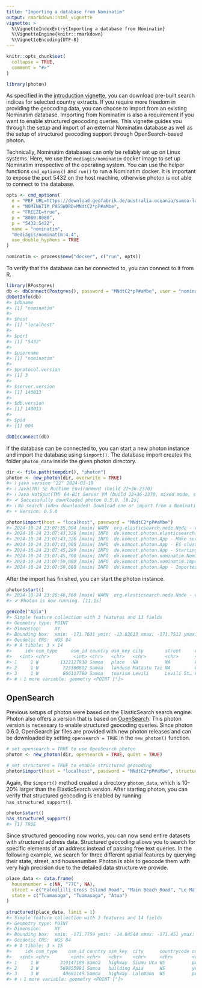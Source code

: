 ```yaml
---
title: "Importing a database from Nominatim"
output: rmarkdown::html_vignette
vignette: >
  %\VignetteIndexEntry{Importing a database from Nominatim}
  %\VignetteEngine{knitr::rmarkdown}
  %\VignetteEncoding{UTF-8}
---
```


```r
knitr::opts_chunk$set(
  collapse = TRUE,
  comment = "#>"
)
```

```r
library(photon)
```

As specified in the [introduction vignette](photon.html), you can download pre-built search indices for selected country extracts. If you require more freedom in providing the geocoding data, you can choose to import from an existing Nominatim database. Importing from Nominatim is also a requirement if you want to enable structured geocoding queries. This vignette guides you through the setup and import of an external Nominatim database as well as the setup of structured geocoding support through OpenSearch-based photon.

Technically, Nominatim databases can only be reliably set up on Linux systems. Here, we use the `mediagis/nominatim` docker image to set up Nominatim irrespective of the operating system. You can use the helper functions `cmd_options()` and `run()` to run a Nominatim docker. It is important to expose the port 5432 on the host machine, otherwise photon is not able to connect to the database.

```r
opts <- cmd_options(
  e = "PBF_URL=https://download.geofabrik.de/australia-oceania/samoa-latest.osm.pbf",
  e = "NOMINATIM_PASSWORD=MNdtC2*pP#aMbe",
  e = "FREEZE=true",
  p = "8080:8080",
  p = "5432:5432",
  name = "nominatim",
  "mediagis/nominatim:4.4",
  use_double_hyphens = TRUE
)

nominatim <- process$new("docker", c("run", opts))
```

To verify that the database can be connected to, you can connect to it from R.

```r
library(RPostgres)
db <- dbConnect(Postgres(), password = "MNdtC2*pP#aMbe", user = "nominatim")
dbGetInfo(db)
#> $dbname
#> [1] "nominatim"
#> 
#> $host
#> [1] "localhost"
#> 
#> $port
#> [1] "5432"
#> 
#> $username
#> [1] "nominatim"
#> 
#> $protocol.version
#> [1] 3
#> 
#> $server.version
#> [1] 140013
#> 
#> $db.version
#> [1] 140013
#> 
#> $pid
#> [1] 604

dbDisconnect(db)
```

If the database can be connected to, you can start a new photon instance and import the database using `$import()`. The database import creates the folder `photon_data` inside the given photon directory.

```r
dir <- file.path(tempdir(), "photon")
photon <- new_photon(dir, overwrite = TRUE)
#> ℹ java version "22" 2024-03-19
#> ℹ Java(TM) SE Runtime Environment (build 22+36-2370)
#> ℹ Java HotSpot(TM) 64-Bit Server VM (build 22+36-2370, mixed mode, sharing)
#> ✔ Successfully downloaded photon 0.5.0. [8.2s]        
#> ℹ No search index downloaded! Download one or import from a Nominatim database.
#> • Version: 0.5.0

photon$import(host = "localhost", password = "MNdtC2*pP#aMbe")
#> 2024-10-24 23:07:35,904 [main] WARN  org.elasticsearch.node.Node - version [5.6.16-SNAPSHOT] is a pre-release version of Elasticsearch and is not suitable for production
#> 2024-10-24 23:07:43,326 [main] INFO  de.komoot.photon.elasticsearch.Server - Started elastic search node
#> 2024-10-24 23:07:43,326 [main] INFO  de.komoot.photon.App - Make sure that the ES cluster is ready, this might take some time.
#> 2024-10-24 23:07:43,905 [main] INFO  de.komoot.photon.App - ES cluster is now ready.
#> 2024-10-24 23:07:45,299 [main] INFO  de.komoot.photon.App - Starting import from nominatim to photon with languages: en,fr,de,it
#> 2024-10-24 23:07:45,300 [main] INFO  de.komoot.photon.nominatim.NominatimConnector - Start importing documents from nominatim (global)
#> 2024-10-24 23:07:59,080 [main] INFO  de.komoot.photon.nominatim.ImportThread - Finished import of 2085 photon documents.
#> 2024-10-24 23:07:59,080 [main] INFO  de.komoot.photon.App - Imported data from nominatim to photon with languages: en,fr,de,it
```

After the import has finished, you can start the photon instance.

```r
photon$start()
#> 2024-10-24 23:26:46,360 [main] WARN  org.elasticsearch.node.Node - version [5.6.16-SNAPSHOT] is a pre-release version of Elasticsearch and is not suitable for production
#> ✔ Photon is now running. [11.1s]
```

```r
geocode("Apia")
#> Simple feature collection with 3 features and 13 fields
#> Geometry type: POINT
#> Dimension:     XY
#> Bounding box:  xmin: -171.7631 ymin: -13.83613 xmax: -171.7512 ymax: -13.82611
#> Geodetic CRS:  WGS 84
#> # A tibble: 3 × 14
#>     idx osm_type     osm_id country osm_key city        street     countrycode osm_value name  state type  extent
#>   <int> <chr>         <int> <chr>   <chr>   <chr>       <chr>      <chr>       <chr>     <chr> <chr> <chr> <list>
#> 1     1 W        1322127938 Samoa   place   NA          NA         WS          city      Apia  Tuam… city  <dbl> 
#> 2     1 W         723300892 Samoa   landuse Matautu Tai NA         WS          harbour   Apia… Tuam… other <dbl> 
#> 3     1 W         666117780 Samoa   tourism Levili      Levili St… WS          attracti… Apia… Tuam… house <dbl> 
#> # ℹ 1 more variable: geometry <POINT [°]>
```



## OpenSearch

Previous setups of photon were based on the ElasticSearch search engine. Photon also offers a version that is based on [OpenSearch](https://opensearch.org/). This photon version is necessary to enable structured geocoding queries. Since photon 0.6.0, OpenSearch jar files are provided with new photon releases and can be downloaded by setting `opensearch = TRUE` in the `new_photon()` function.

```r
# set opensearch = TRUE to use OpenSearch photon
photon <- new_photon(dir, opensearch = TRUE, quiet = TRUE)

# set structured = TRUE to enable structured geocoding
photon$import(host = "localhost", password = "MNdtC2*pP#aMbe", structured = TRUE)
```

Again, the `$import()` method created a directory `photon_data`, which is 10-20% larger than the ElasticSearch version. After starting photon, you can verify that structured geocoding is enabled by running `has_structured_support()`.

```r
photon$start()
has_structured_support()
#> [1] TRUE
```

Since structured geocoding now works, you can now send entire datasets with structured address data. Structured geocoding allows you to search for specific elements of an address instead of passing free text queries. In the following example, we search for three different spatial features by querying their state, street, and housenumber. Photon is able to geocode them with very high precision due to the detailed data structure we provide.

```r
place_data <- data.frame(
  housenumber = c(NA, "77C", NA),
  street = c("Falealilli Cross Island Road", "Main Beach Road", "Le Mafa Pass Road"),
  state = c("Tuamasaga", "Tuamasaga", "Atua")
)

structured(place_data, limit = 1)
#> Simple feature collection with 3 features and 14 fields
#> Geometry type: POINT
#> Dimension:     XY
#> Bounding box:  xmin: -171.7759 ymin: -14.04544 xmax: -171.451 ymax: -13.8338
#> Geodetic CRS:  WGS 84
#> # A tibble: 3 × 15
#>     idx osm_type    osm_id country osm_key  city      countrycode osm_value name    state type  extent housenumber street
#>   <int> <chr>        <int> <chr>   <chr>    <chr>     <chr>       <chr>     <chr>   <chr> <chr> <list> <chr>       <chr> 
#> 1     1 W        319147189 Samoa   highway  Siumu Uta WS          primary   Faleal… Tuam… stre… <dbl>  NA          NA    
#> 2     2 W        569855981 Samoa   building Apia      WS          yes       NA      Tuam… house <dbl>  77C         Main …
#> 3     3 W         40681149 Samoa   highway  Lalomanu  WS          primary   Main S… Ātua  stre… <dbl>  NA          NA    
#> # ℹ 1 more variable: geometry <POINT [°]>
```


